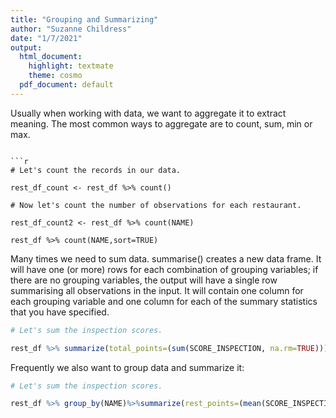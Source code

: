 ```yaml
---
title: "Grouping and Summarizing"
author: "Suzanne Childress"
date: "1/7/2021"
output:
  html_document:
    highlight: textmate
    theme: cosmo
  pdf_document: default
---
```



Usually when working with data, we want to aggregate it to extract meaning. The most common ways to aggregate are to count, sum, min or max.


```

```r
# Let's count the records in our data.

rest_df_count <- rest_df %>% count()

# Now let's count the number of observations for each restaurant.

rest_df_count2 <- rest_df %>% count(NAME)

rest_df %>% count(NAME,sort=TRUE)

```

Many times we need to sum data.
summarise() creates a new data frame. It will have one (or more) rows for each combination of grouping variables; if there are no grouping variables, the output will have a single row summarising all observations in the input. It will contain one column for each grouping variable and one column for each of the summary statistics that you have specified.

```r
# Let's sum the inspection scores.

rest_df %>% summarize(total_points=(sum(SCORE_INSPECTION, na.rm=TRUE)))

```

Frequently we also want to group data and summarize it:


```r
# Let's sum the inspection scores.

rest_df %>% group_by(NAME)%>%summarize(rest_points=(mean(SCORE_INSPECTION, na.rm=TRUE)))

```



